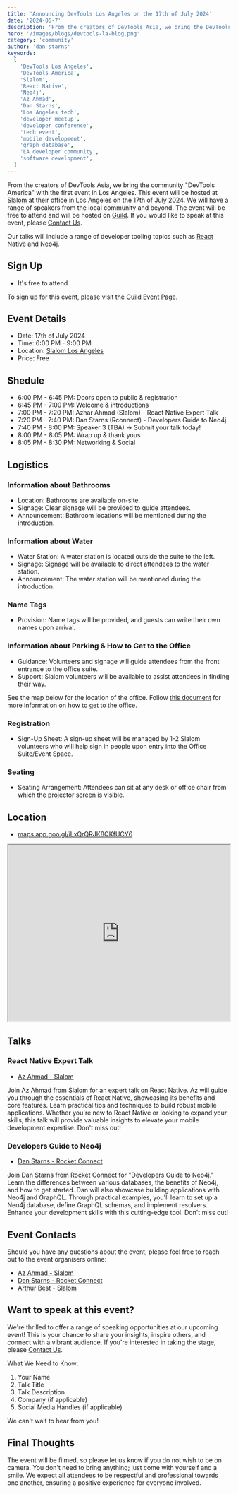 ```yaml
---
title: 'Announcing DevTools Los Angeles on the 17th of July 2024'
date: '2024-06-7'
description: 'From the creators of DevTools Asia, we bring the DevTools community "DevTools America" with the first event in Los Angeles. This event will be hosted by Slalom at there office in Los Angeles on the 17th of July 2024.'
hero: '/images/blogs/devtools-la-blog.png'
category: 'community'
author: 'dan-starns'
keywords:
  [
    'DevTools Los Angeles',
    'DevTools America',
    'Slalom',
    'React Native',
    'Neo4j',
    'Az Ahmad',
    'Dan Starns',
    'Los Angeles tech',
    'developer meetup',
    'developer conference',
    'tech event',
    'mobile development',
    'graph database',
    'LA developer community',
    'software development',
  ]
---
```


From the creators of DevTools Asia, we bring the community "DevTools America" with the first event in Los Angeles. This event will be hosted at [Slalom](https://www.slalom.com/) at their office in Los Angeles on the 17th of July 2024. We will have a range of speakers from the local community and beyond. The event will be free to attend and will be hosted on [Guild](https://guild.host/events/devtools-la-001-at-slalom-k7xsb4). If you would like to speak at this event, please [Contact Us](/contact).

Our talks will include a range of developer tooling topics such as [React Native](https://reactnative.dev/) and [Neo4j](https://neo4j.com/).

## Sign Up

- It's free to attend

To sign up for this event, please visit the [Guild Event Page](https://guild.host/events/devtools-la-001-at-slalom-k7xsb4).

## Event Details

- Date: 17th of July 2024
- Time: 6:00 PM - 9:00 PM
- Location: [Slalom Los Angeles](https://maps.app.goo.gl/iLxQrQRJK8QKfUCY6)
- Price: Free

## Shedule

- 6:00 PM - 6:45 PM: Doors open to public & registration
- 6:45 PM - 7:00 PM: Welcome & introductions
- 7:00 PM - 7:20 PM: Azhar Ahmad (Slalom) - React Native Expert Talk
- 7:20 PM - 7:40 PM: Dan Starns (Rconnect) - Developers Guide to Neo4j
- 7:40 PM - 8:00 PM: Speaker 3 (TBA) -> Submit your talk today!
- 8:00 PM - 8:05 PM: Wrap up & thank yous
- 8:05 PM - 8:30 PM: Networking & Social

## Logistics

### Information about Bathrooms

- Location: Bathrooms are available on-site.
- Signage: Clear signage will be provided to guide attendees.
- Announcement: Bathroom locations will be mentioned during the introduction.

### Information about Water

- Water Station: A water station is located outside the suite to the left.
- Signage: Signage will be available to direct attendees to the water station.
- Announcement: The water station will be mentioned during the introduction.

### Name Tags

- Provision: Name tags will be provided, and guests can write their own names upon arrival.

### Information about Parking & How to Get to the Office

- Guidance: Volunteers and signage will guide attendees from the front entrance to the office suite.
- Support: Slalom volunteers will be available to assist attendees in finding their way.

See the map below for the location of the office. Follow [this document](https://docs.google.com/document/d/1RFd8-3DLte4nBzB4ZPL_hHZXnzo1esAo18amjNe7pPU/edit?usp=sharing) for more information on how to get to the office.

### Registration

- Sign-Up Sheet: A sign-up sheet will be managed by 1-2 Slalom volunteers who will help sign in people upon entry into the Office Suite/Event Space.

### Seating

- Seating Arrangement: Attendees can sit at any desk or office chair from which the projector screen is visible.

## Location

- [maps.app.goo.gl/iLxQrQRJK8QKfUCY6](https://maps.app.goo.gl/iLxQrQRJK8QKfUCY6)

<iframe
  width="100%"
  height="400"
  src="https://www.google.com/maps/embed?pb=!1m18!1m12!1m3!1d3311.4749328594976!2d-118.3888695236688!3d33.90317422558577!2m3!1f0!2f0!3f0!3m2!1i1024!2i768!4f13.1!3m3!1m2!1s0x80c2b404145f4409%3A0x73602a5c5e2e194!2s840%20Apollo%20St%20%23147%2C%20El%20Segundo%2C%20CA%2090245%2C%20USA!5e0!3m2!1sen!2suk!4v1717780784205!5m2!1sen!2suk"
  loading="lazy"
></iframe>

## Talks

### React Native Expert Talk

- [Az Ahmad - Slalom](https://x.com/AmazinAz)

Join Az Ahmad from Slalom for an expert talk on React Native. Az will guide you through the essentials of React Native, showcasing its benefits and core features. Learn practical tips and techniques to build robust mobile applications. Whether you're new to React Native or looking to expand your skills, this talk will provide valuable insights to elevate your mobile development expertise. Don't miss out!

### Developers Guide to Neo4j

- [Dan Starns - Rocket Connect](https://x.com/@dan_starns)

Join Dan Starns from Rocket Connect for "Developers Guide to Neo4j." Learn the differences between various databases, the benefits of Neo4j, and how to get started. Dan will also showcase building applications with Neo4j and GraphQL. Through practical examples, you'll learn to set up a Neo4j database, define GraphQL schemas, and implement resolvers. Enhance your development skills with this cutting-edge tool. Don't miss out!

## Event Contacts

Should you have any questions about the event, please feel free to reach out to the event organisers online:

- [Az Ahmad - Slalom](https://x.com/AmazinAz)
- [Dan Starns - Rocket Connect](https://x.com/@dan_starns)
- [Arthur Best - Slalom](https://www.linkedin.com/in/arthur-best-a2954966/)

## Want to speak at this event?

We're thrilled to offer a range of speaking opportunities at our upcoming event! This is your chance to share your insights, inspire others, and connect with a vibrant audience. If you're interested in taking the stage, please [Contact Us](/contact).

What We Need to Know:

1. Your Name
2. Talk Title
3. Talk Description
4. Company (if applicable)
5. Social Media Handles (if applicable)

We can't wait to hear from you!

## Final Thoughts

The event will be filmed, so please let us know if you do not wish to be on camera. You don't need to bring anything; just come with yourself and a smile. We expect all attendees to be respectful and professional towards one another, ensuring a positive experience for everyone involved.
